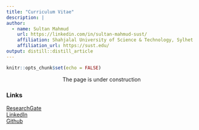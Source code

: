 ```yaml
---
title: "Curriculum Vitae"
description: |
author:
  - name: Sultan Mahmud 
    url: https://linkedin.com/in/sultan-mahmud-sust/
    affiliation: Shahjalal University of Science & Technology, Sylhet
    affiliation_url: https://sust.edu/
output: distill::distill_article
---
```


```r
knitr::opts_chunk$set(echo = FALSE)
```

<center>
The page is under construction
</center>

### Links
[ResearchGate](https://www.researchgate.net/profile/Sultan-Mahmud-7) <br>
[LinkedIn](https://linkedin.com/in/sultan-mahmud-sust/) <br>
[Github](https://github.com/sultan-in-gh) <br>